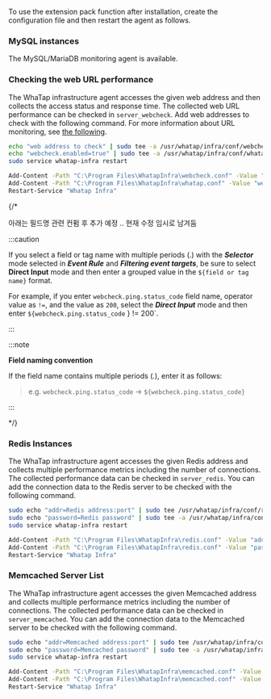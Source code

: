 To use the extension pack function after installation, create the configuration file and then restart the agent as follows.

### MySQL instances

The MySQL/MariaDB monitoring agent is available.

### Checking the web URL performance

The WhaTap infrastructure agent accesses the given web address and then collects the access status and response time. The collected web URL performance can be checked in <Cmdname sid="category" className="uitext" /> `server_webcheck`. Add web addresses to check with the following command. For more information about URL monitoring, see [the following](../url/url-intro).

<Tabs groupId='server-user-script'>
<TabItem value="lxs" label="Linux Shell">

```bash title=SH
echo "web address to check" | sudo tee -a /usr/whatap/infra/conf/webcheck.conf
echo "webcheck.enabled=true" | sudo tee -a /usr/whatap/infra/conf/whatap.conf
sudo service whatap-infra restart
```

</TabItem>
<TabItem value="wps" label="Windows Powershell">

```bash title=SH
Add-Content -Path "C:\Program Files\WhatapInfra\webcheck.conf" -Value "web address to check"
Add-Content -Path "C:\Program Files\WhatapInfra\whatap.conf" -Value "webcheck.enabled=true"
Restart-Service "Whatap Infra"
```

</TabItem>
</Tabs>

{/\* 

아래는 필드명 관련 컨펌 후 추가 예정 .. 현재 수정 임시로 남겨둠

:::caution

If you select a field or tag name with multiple periods (.) with the **_Selector_** mode selected in **_Event Rule_** and **_Filtering event targets_**, be sure to select **Direct Input** mode and then enter a grouped value in the `${field or tag name}` format.

For example, if you enter `webcheck.ping.status_code` field name, operator value as `!=`, and the value as `200`, select the **_Direct Input_** mode and then enter `${webcheck.ping.status_code` } != 200\`.

:::

:::note

**Field naming convention**

If the field name contains multiple periods (_._), enter it as follows:

> e.g. `webcheck.ping.status_code` → `${webcheck.ping.status_code}`

:::

\*/}

### Redis Instances

The WhaTap infrastructure agent accesses the given Redis address and collects multiple performance metrics including the number of connections. The collected performance data can be checked in <Cmdname sid="category" className="uitext" /> `server_redis`. You can add the connection data to the Redis server to be checked with the following command.

<Tabs groupId='server-user-script'>
<TabItem value="lxs" label="Linux Shell">

```bash title=SH
sudo echo "addr=Redis address:port" | sudo tee /usr/whatap/infra/conf/redis.conf
sudo echo "password=Redis password" | sudo tee -a /usr/whatap/infra/conf/redis.conf
sudo service whatap-infra restart
```

</TabItem>
<TabItem value="wps" label="Windows Powershell">

```bash title=SH
Add-Content -Path "C:\Program Files\WhatapInfra\redis.conf" -Value "addr=Redis address:port"
Add-Content -Path "C:\Program Files\WhatapInfra\redis.conf" -Value "password=Redis password"
Restart-Service "Whatap Infra"
```

</TabItem>
</Tabs>

### Memcached Server List

The WhaTap infrastructure agent accesses the given Memcached address and collects multiple performance metrics including the number of connections. The collected performance data can be checked in <Cmdname sid="category" className="uitext" /> `server_memcached`. You can add the connection data to the Memcached server to be checked with the following command.

<Tabs groupId='server-user-script'>
<TabItem value="lxs" label="Linux Shell">

```bash title=SH
sudo echo "addr=Memcached address:port" | sudo tee /usr/whatap/infra/conf/memcached.conf
sudo echo "password=Memcached password" | sudo tee -a /usr/whatap/infra/conf/memcached.conf
sudo service whatap-infra restart
```

</TabItem>
<TabItem value="wps" label="Windows Powershell">

```bash title=SH
Add-Content -Path "C:\Program Files\WhatapInfra\memcached.conf" -Value "addr=Memcached address"
Add-Content -Path "C:\Program Files\WhatapInfra\memcached.conf" -Value "password=Memcached password"
Restart-Service "Whatap Infra"
```

</TabItem>
</Tabs>
